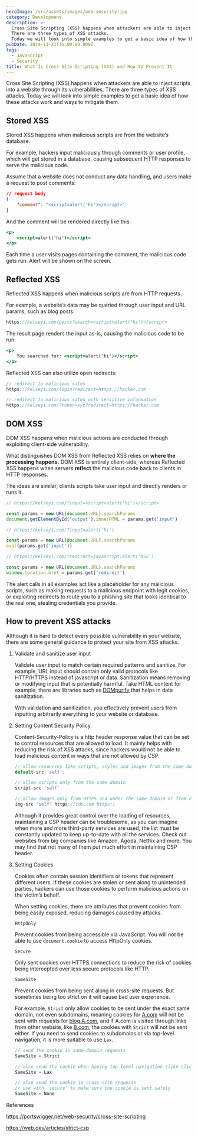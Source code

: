 ```yaml
---
heroImage: /src/assets/images/web-security.jpg
category: Development
description: >-
  Cross Site Scripting (XSS) happens when attackers are able to inject scripts into a website through its vulnerabilities. 
  There are three types of XSS attacks. 
  Today we will look into simple examples to get a basic idea of how these attacks work and ways to mitigate them.
pubDate: 2024-11-21T16:00:00.000Z
tags:
  - JavaScript
  - Security
title: What Is Cross Site Scripting (XSS) and How to Prevent It
---
```


Cross Site Scripting (XSS) happens when attackers are able to inject scripts into a website through its vulnerabilities. There are three types of XSS attacks. Today we will look into simple examples to get a basic idea of how these attacks work and ways to mitigate them.

## Stored XSS

Stored XSS happens when malicious scripts are from the website’s database.

For example, hackers input maliciously through comments or user profile, which will get stored in a database, causing subsequent HTTP responses to serve the malicious code.

Assume that a website does not conduct any data handling, and users make a request to post comments:

```json
// request body
{
	"comment": "<script>alert('hi')</script>"
}
```

And the comment will be rendered directly like this:

```jsx
<p>
	<script>alert('hi')</script>
</p>
```

Each time a user visits pages containing the comment, the malicious code gets run. Alert will be shown on the screen.

## Reflected XSS

Reflected XSS happens when malicious scripts are from HTTP requests.

For example, a website’s data may be queried through user input and URL params, such as blog posts:

```jsx
https://kelseyi.com/posts?search=<script>alert('hi')</script>
```

The result page renders the input as-is, causing the malicious code to be run:

```jsx
<p>
	You searched for: <script>alert('hi')</script>
</p>
```

Reflected XSS can also utilize open redirects:

```jsx
// redirect to malicious sites
https://kelseyi.com/login?redirect=https://hacker.com

// redirect to malicious sites with sensitive information
https://kelseyi.com/?token=xyz?redirect=https://hacker.com
```

## DOM XSS

DOM XSS happens when malicious actions are conducted through exploiting client-side vulnerability.

What distinguishes DOM XSS from Reflected XSS relies on **where the processing happens.** DOM XSS is entirely client-side, whereas Reflected XSS happens when servers **reflect** the malicious code back to clients in HTTP responses.

The ideas are similar, clients scripts take user input and directly renders or runs it.

```jsx
// https://kelseyi.com/?input=<script>alert('hi')</script>

const params = new URL(document.URL).searchParams
document.getElementById('output').innerHTML = params.get('input')
```

```jsx
// https://kelseyi.com/?input=alert('hi')

const params = new URL(document.URL).searchParams
eval(params.get('input'))
```

```jsx
// https://kelseyi.com/?redirect=javascript:alert('XSS')

const params = new URL(document.URL).searchParams
window.location.href = params.get('redirect')
```

The alert calls in all examples act like a placeholder for any malicious scripts, such as making requests to a malicious endpoint with legit cookies, or exploiting redirects to route you to a phishing site that looks identical to the real one, stealing credentials you provide.

## How to prevent XSS attacks

Although it is hard to detect every possible vulnerability in your website, there are some general guidance to protect your site from XSS attacks.

1. Validate and sanitize user input

   Validate user input to match certain required patterns and sanitize. For example, URL input should contain only valid protocols like HTTP/HTTPS instead of javascript or data. Sanitization means removing or modifying input that is potentially harmful. Take HTML content for example, there are libraries such as [DOMpurify](https://github.com/cure53/DOMPurify) that helps in data sanitization.

   With validation and sanitization, you effectively prevent users from inputting arbitrarily everything to your website or database.

2. Setting Content Security Policy

   Content-Security-Policy is a http header response value that can be set to control resources that are allowed to load. It mainly helps with reducing the risk of XSS attacks, since hackers would not be able to load malicious content in ways that are not allowed by CSP.

   ```jsx
   // allow resources like scripts, styles and images from the same domain by defualt
   default-src 'self';

   // allow scripts only from the same domain
   script-src 'self'

   // allow images only from HTTPS and under the same domain or from cdn.com
   img-src 'self' https://cdn.com https:;
   ```

   Although it provides great control over the loading of resources, maintaining a CSP header can be troublesome, as you can imagine when more and more third-party services are used, the list must be constantly updated to keep up-to-date with all the services. Check out websites from big companies like Amazon, Agoda, Netflix and more. You may find that not many of them put much effort in maintaining CSP header.

3. Setting Cookies

   Cookies often contain session identifiers or tokens that represent different users. If these cookies are stolen or sent along to unintended parties, hackers can use those cookies to perform malicious actions on the victim’s behalf.

   When setting cookies, there are attributes that prevent cookies from being easily exposed, reducing damages caused by attacks.

   `HttpOnly`

   Prevent cookies from being accessible via JavaScript. You will not be able to use `document.cookie` to access HttpOnly cookies.

   `Secure`

   Only sent cookies over HTTPS connections to reduce the risk of cookies being intercepted over less secure protocols like HTTP.

   `SameSite`

   Prevent cookies from being sent along in cross-site requests. But sometimes being too strict on it will cause bad user experience.

   For example, `Strict` only allow cookies to be sent under the exact same domain, not even subdomains, meaning cookies for [A.com](http://A.com) will not be sent with requests for [blog.A.com](http://blog.A.com), and if A.com is visited through links from other website, like [B.com](http://B.com), the cookies with `Strict` will not be sent either. If you need to send cookies to subdomains or via top-level navigation, it is more suitable to use `Lax`.

   ```jsx
   // send the cookie in same-domain requests
   SameSite = Strict

   // also send the cookie when having top-level navigation (like clicking a link, enter a new url, redirect via js...)
   SameSite = Lax

   // also send the cookie in cross-site requests
   // use with 'secure' to make sure the cookie is sent safely
   SameSite = None
   ```

References

https://portswigger.net/web-security/cross-site-scripting

https://web.dev/articles/strict-csp
